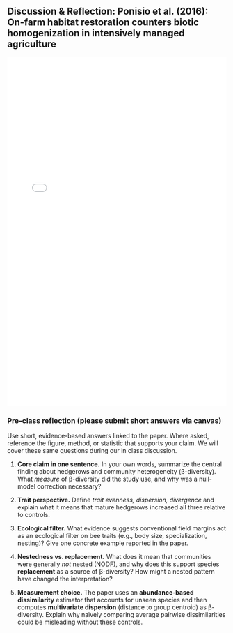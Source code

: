 ## Discussion & Reflection: Ponisio et al. (2016): On-farm habitat restoration counters biotic homogenization in intensively managed agriculture 

<div style="margin: 1rem 0;">
<embed src="readings/reading-Ponisio2016.pdf" type="application/pdf" width="100%" height="800px" />
</div>

### Pre‑class reflection (please submit short answers via canvas)

Use short, evidence-based answers linked to the paper. Where asked, reference the figure, method, or statistic that supports your claim. We will cover these same questions during our in class discussion.


1. **Core claim in one sentence.** In your own words, summarize the central finding about hedgerows and community heterogeneity (β-diversity). What *measure* of β-diversity did the study use, and why was a null-model correction necessary?

2. **Trait perspective.** Define *trait evenness, dispersion, divergence* and explain what it means that mature hedgerows increased all three relative to controls. 

3. **Ecological filter.** What evidence suggests conventional field margins act as an ecological filter on bee traits (e.g., body size, specialization, nesting)? Give one concrete example reported in the paper. 

4. **Nestedness vs. replacement.** What does it mean that communities were generally *not* nested (NODF), and why does this support species **replacement** as a source of β-diversity? How might a nested pattern have changed the interpretation?

5. **Measurement choice.** The paper uses an **abundance-based dissimilarity** estimator that accounts for unseen species and then computes **multivariate dispersion** (distance to group centroid) as β-diversity. Explain why naïvely comparing average pairwise dissimilarities could be misleading without these controls.
